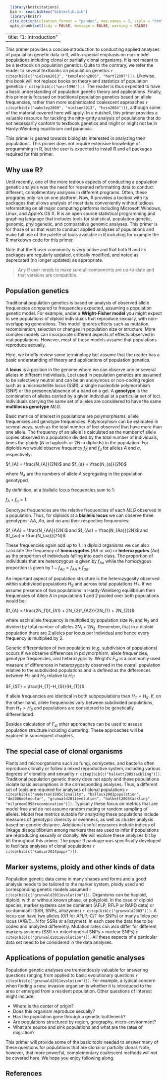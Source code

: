 ```r
  library(knitcitations)
  bib <- read.bibtex("bibtexlib.bib")
  library(knitr)
  cite_options(citation_format = "pandoc", max.names = 3, style = "html", hyperlink = "to.doc")
  opts_chunk$set(tidy = FALSE, message = FALSE, warning = FALSE) 
```
---
title: "1: Introduction"
---

This primer provides a concise introduction to conducting applied analyses of population genetic data in R, with a special emphasis on non-model populations including clonal or partially clonal organisms. It is not meant to be a textbook on population genetics. Quite to the contrary, we refer the reader to several textbooks on population genetics `r citep(bib[c("nielsen2013", "templeton2006", "hartl2007")])`. Likewise, this book will not replace books on theory and statistics of population genetics `r citep(bib[c("weir1996")])`. The reader is thus expected to have a basic understanding of population genetic theory and applications. Finally, this primer is focused on traditional population genetics based on allele frequencies, rather than more sophisticated coalescent approaches `r citep(bib[c("wakeley2009", "nielsen2013", "hein2004")])`, although some of the material covered here will apply. In a nutshell, this primer provides a valuable resource for tackling the nitty-gritty analysis of populations that do not necessarily conform to textbook genetics and might or might not be in Hardy-Weinberg equilibrium and panmixia. 

This primer is geared towards biologists interested in analyzing their populations. This primer does not require extensive knowledge of programming in R, but the user is expected to install R and all packages required for this primer. 

Why use R?
-----

Until recently, one of the more tedious aspects of conducting a population genetic analysis was the need for repeated reformatting data to conduct different, complimentary analyses in different programs. Often, these programs only ran on one platform. Now, R provides a toolbox with its packages that allows analysis of most data conveniently without tedious reformatting on all major computing platforms including Microsoft Windows, Linux, and Apple's OS X. R is an open source statistical programming and graphing language that includes tools for statistical, population genetic, genomic, phylogenetic, and comparative genomic analyses. This primer is for those of us that want to conduct applied analyses of populations and make full use of the palette of tools available in R including for example the R markdown code for this primer.

Note that the R user community is very active and that both R and its packages are regularly updated, critically modified, and noted as deprecated (no longer updated) as appropriate. 

> Any R user needs to make sure all components are up-to-date and that versions are compatible. 

Population genetics
----

Traditional population genetics is based on analysis of observed allele frequencies compared to frequencies expected, assuming a population genetic model. For example, under a **Wright-Fisher model** you might expect to see populations of diploid individuals that reproduce sexually, with non-overlapping generations. This model ignores effects such as mutation, recombination, selection or changes in population size or structure. More complex models can incorporate different aspects of effects observed in real populations. However, most of these models assume that populations reproduce sexually. 

Here, we briefly review some terminology but assume that the reader has a basic understanding of theory and applications of population genetics.

A **locus** is a position in the genome where we can observe one or several alleles in different individuals. Loci used in population genetics are assumed to be selectively neutral and can be an anonymous or non-coding region such as a microsatellite locus (SSR), a single nucleotide polymorphism (SNP) or the presence/absence of a band on a gel. A **genotype** is the combination of alleles carried by a  given individual at a particular set of loci. Individuals carrying the same set of alleles are considered to have the same **multilocus genotype** $MLG$. 

Basic metrics of interest in populations are polymorphisms, allele frequencies and genotype frequencies. Polymorphism can be estimated in several ways, such as the total number of loci observed that have more than one allele. The frequency of an allele is calculated as the number of allele copies observed in a population divided by the total number of individuals, times the ploidy ($N$ in haploids or $2N$ in diploids) in the population. For diploids we would observe frequency $f_{A}$ and $f_{a}$ for alleles $A$ and $a$, respectively:
 
$f_{A} = \frac{N_{A}}{2N}$ and $f_{a} = \frac{N_{a}}{2N}$

where $N_{A}$ are the numbers of allele $A$ segregating in the population genotyped. 

By definition, at a biallelic locus frequencies sum to 1: 

$f_{A} + f_{a} = 1$.

Genotype frequencies are the relative frequencies of each $MLG$ observed in a population. Thus, for diploids at a **biallelic locus** we can observe three genotypes: $AA$, $Aa$, and $aa$ and their respective frequencies:

$f_{AA} = \frac{N_{AA}}{2N}$ and $f_{Aa} = \frac{N_{Aa}}{2N}$ and $f_{aa} = \frac{N_{aa}}{2N}$ 

These frequencies again add up to 1. In diploid organisms we can also calculate the frequency of **homozygotes** ($AA$ or $aa$) or **heterozygotes** ($Aa$) as the proportion of individuals falling into each class. The proportion of individuals that are heterozygous is given by $f_{Aa}$ while the homozygous proportion is given by $1-f_{Aa} = f_{AA}+f_{aa}$.

An important aspect of population structure is the heterozygosity observed within subdivided populations $H_{S}$ and across total populations $H_{T}$. If we assume presence of two populations in Hardy-Weinberg equilibrium then frequencies of Allele $A$ in populations 1 and 2 pooled over both populations would be:

$f_{A} = \frac{2N_{1}f_{A1} + 2N_{2}f_{A2}}{2N_{1} + 2N_{2}}$

where each allele frequency is multiplied by population size $N_{1}$ and $N_{2}$ and divided by total number of alleles $2N_{1} + 2N_{2}$. Remember, that in a diploid population there are 2 alleles per locus per individual and hence every frequency is multiplied by 2. 

Genetic differentiation of two populations (e.g. subdivision of populations) occurs if we observe differences in polymorphism, allele frequencies, genotype frequencies, and heterozygosity. Wright's  $F_{st}$ is a commonly used measure of differences in heterozygosity observed in the overall population relative to the subdivided populations and is defined as the differences between $H_{T}$ and $H_{S}$ relative to $H_{T}$:

$F_{ST} = \frac{H_{T}-H_{S}}{H_{T}}$

If allele frequencies are identical in both subpopulations then $H_{T} = H_{S}$. If, on the other hand, allele frequencies vary between subdivided populations, then $H_{T} > H_{S}$ and populations are considered to be genetically differentiated.

Besides calculation of $F_{st}$  other approaches can be used to assess population structure including clustering. These approaches will be explored in subsequent chapters.

The special case of clonal organisms
----

Plants and microorganisms such as fungi, oomycetes, and bacteria often reproduce clonally or follow a mixed reproductive system, including various degrees of clonality and sexuality `r citep(bib[c("halkett2005tackling")])`. Traditional population genetic theory does not apply and these populations violate basic assumptions in the corresponding analyses. Thus, a different set of tools are required for analyses of clonal populations `r citep(bib[c("anderson1995clonality", "balloux2003population", "de2006molecular", "grunwald2011evolution", "halkett2005tackling", "milgroom1996recombination")])`. Typically these focus on metrics that are model free and do not assume random mating or random sampling of alleles. Model free metrics suitable for analyzing these populations include measures of genotypic diversity or evenness, as well as cluster analysis based on genetic distance. Additional useful measures include indices of linkage disequiblibrium among markers that are used to infer if populations are reproducing sexually or clonally. We will explore these analyses bit by bit throughout this primer. The *poppr* R package was specifically developed to facilitate analyses of clonal populations `r citep(bib[c("kamvar2014poppr")])`.

Marker systems, ploidy and other kinds of data
----

Population genetic data come in many shapes and forms and a good analysis needs to be tailored to the marker system, ploidy used and corresponding genetic models assumed `r citep(bib[c("grunwald2011evolution")])`. Organisms can be haploid, diploid, with or without known phase, or polyploid. In the case of diploid species, marker systems can be dominant (AFLP, RFLP or RAPD data) or co-dominant (SSR, SNPs, allozymes) `r citep(bib[c("grunwald2003")])`. A locus can have two alleles (0/1 for AFLP; C/T for SNPs) or many alleles per locus (A/B/C...N for SSRs or allozymes). In each case the data has to be coded and analyzed differently. Mutation rates can also differ for different markers systems (SSR >> mitochondrial SNPs > nuclear SNPs) `r citep(bib[c("grunwald2011evolution")])`. All these aspects of a particular data set need to be considered in the data analyses.

Applications of population genetic analyses
----

Population genetic analyses are tremendously valuable for answering questions ranging from applied to basic evolutionary questions `r citep(bib[c("grunwald2011evolution")])`. For example, a typical concern when finding a new, invasive organism is whether it is introduced to the area or emerged from a resident population. Other questions of interest might include:

 - Where is the center of origin? 
 - Does this organism reproduce sexually? 
 - Has the population gone through a genetic bottleneck? 
 - Are populations structured by region, geography, micro-environment? 
 - What are source and sink populations and what are the rates of migration? 
 
This primer will provide some of the basic tools needed to answer many of these questions for populations that are clonal or partially clonal. Note, however, that more powerful, complementary coalescent methods will not be covered here. We hope you enjoy following along. 

References
----------

<!--- ref --->